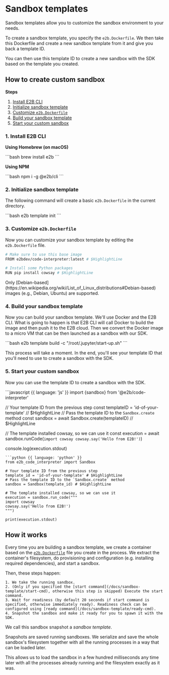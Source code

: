 # Sandbox templates

Sandbox templates allow you to customize the sandbox environment to your needs.

To create a sandbox template, you specify the `e2b.Dockerfile`. We then take this Dockerfile and create a new sandbox template from it and give you back a template ID.

You can then use this template ID to create a new sandbox with the SDK based on the template you created.

## How to create custom sandbox

**Steps**
1. [Install E2B CLI](#1-install-e2b-cli)
1. [Initialize sandbox template](#2-initialize-sandbox-template)
1. [Customize `e2b.Dockerfile`](#3-customize-e2bdockerfile)
1. [Build your sandbox template](#4-build-your-sandbox-template)
1. [Start your custom sandbox](#5-start-your-custom-sandbox)


### 1. Install E2B CLI

**Using Homebrew (on macOS)**

<CodeGroup isTerminalCommand>
  ```bash
  brew install e2b
  ```
</CodeGroup>

**Using NPM**

<CodeGroup isTerminalCommand>
  ```bash
  npm i -g @e2b/cli
  ```
</CodeGroup>

### 2. Initialize sandbox template
The following command will create a basic `e2b.Dockerfile` in the current directory.

<CodeGroup isTerminalCommand>
  ```bash
  e2b template init
  ```
</CodeGroup>

### 3. Customize `e2b.Dockerfile`
Now you can customize your sandbox template by editing the `e2b.Dockerfile` file.
<CodeGroup title="e2b.Dockerfile">
  ```bash
  # Make sure to use this base image
  FROM e2bdev/code-interpreter:latest # $HighlightLine

  # Install some Python packages
  RUN pip install cowsay # $HighlightLine
  ```
</CodeGroup>

<Note>
  Only [Debian-based](https://en.wikipedia.org/wiki/List_of_Linux_distributions#Debian-based) images (e.g., Debian,
  Ubuntu) are supported.
</Note>

### 4. Build your sandbox template
Now you can build your sandbox template. We'll use Docker and the E2B CLI.
What is going to happen is that E2B CLI will call Docker to build the image and then push it to the E2B cloud.
Then we convert the Docker image to a micro VM that can be then launched as a sandbox with our SDK.

<CodeGroup isTerminalCommand>
  ```bash
  e2b template build -c "/root/.jupyter/start-up.sh"
  ```
</CodeGroup>

This process will take a moment. In the end, you'll see your template ID that you'll need to use to create a sandbox with the SDK.

### 5. Start your custom sandbox
Now you can use the template ID to create a sandbox with the SDK.

<CodeGroup>
  ```javascript {{ language: 'js' }}
  import {sandbox} from '@e2b/code-interpreter'

  // Your template ID from the previous step
  const templateID = 'id-of-your-template' // $HighlightLine
  // Pass the template ID to the `Sandbox.create` method
  const sandbox = await Sandbox.create(templateID) // $HighlightLine

  // The template installed cowsay, so we can use it
  const execution = await sandbox.runCode(`
  import cowsay
  cowsay.say('Hello from E2B!')
  `)

  console.log(execution.stdout)
  ```
  ```python {{ language: 'python' }}
  from e2b_code_interpreter import Sandbox

  # Your template ID from the previous step
  template_id = 'id-of-your-template' # $HighlightLine
  # Pass the template ID to the `Sandbox.create` method
  sandbox = Sandbox(template_id) # $HighlightLine

  # The template installed cowsay, so we can use it
  execution = sandbox.run_code("""
  import cowsay
  cowsay.say('Hello from E2B!')
  """)

  print(execution.stdout)
  ```
</CodeGroup>

## How it works
Every time you are building a sandbox template, we create a container based on the [`e2b.Dockerfile`](/docs/sandbox-template#3-customize-e2b-dockerfile) file you create in the process.
We extract the container's filesystem, do provisioning and configuration (e.g. installing required dependencies), and start a sandbox.

Then, these steps happen:

    1. We take the running sandbox.
    2. (Only if you specified the [start command](/docs/sandbox-template/start-cmd), otherwise this step is skipped) Execute the start command.
    3. Wait for readiness (by default 20 seconds if start command is specified, otherwise immediately ready). Readiness check can be configured using [ready command](/docs/sandbox-template/ready-cmd).
    4. Snapshot the sandbox and make it ready for you to spawn it with the SDK.

We call this sandbox snapshot a _sandbox template_.

<Note title="Sandbox Snapshot">
  Snapshots are saved running sandboxes. We serialize and save the whole sandbox's filesystem together with all the
  running processes in a way that can be loaded later.

  This allows us to load the sandbox in a few hundred milliseconds any time later with all the processes already running
  and the filesystem exactly as it was.
</Note>